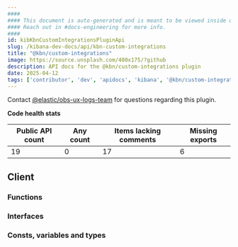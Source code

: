 ```yaml
---
####
#### This document is auto-generated and is meant to be viewed inside our experimental, new docs system.
#### Reach out in #docs-engineering for more info.
####
id: kibKbnCustomIntegrationsPluginApi
slug: /kibana-dev-docs/api/kbn-custom-integrations
title: "@kbn/custom-integrations"
image: https://source.unsplash.com/400x175/?github
description: API docs for the @kbn/custom-integrations plugin
date: 2025-04-12
tags: ['contributor', 'dev', 'apidocs', 'kibana', '@kbn/custom-integrations']
---
```




Contact [@elastic/obs-ux-logs-team](https://github.com/orgs/elastic/teams/obs-ux-logs-team) for questions regarding this plugin.

**Code health stats**

| Public API count  | Any count | Items lacking comments | Missing exports |
|-------------------|-----------|------------------------|-----------------|
| 19 | 0 | 17 | 6 |

## Client

### Functions
<DocDefinitionList data={kbnCustomIntegrationsObj.client.functions}/>

### Interfaces
<DocDefinitionList data={kbnCustomIntegrationsObj.client.interfaces}/>

### Consts, variables and types
<DocDefinitionList data={kbnCustomIntegrationsObj.client.misc}/>

